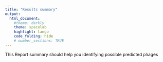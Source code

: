 ```yaml
---
title: "Results summary"
output:
  html_document:
    #theme: darkly
    theme: spacelab
    highlight: tango
    code_folding: hide
    # number_sections: TRUE
---
```


This Report summary should help you identifying possible predicted phages
<br>